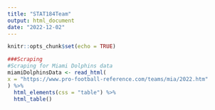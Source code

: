 ---
title: "STAT184Team"
output: html_document
date: "2022-12-02"
---

```{r setup, include=FALSE}
knitr::opts_chunk$set(echo = TRUE)
```
```{r}
###Scraping 
#Scraping for Miami Dolphins data
miamiDolphinsData <- read_html(
x = "https://www.pro-football-reference.com/teams/mia/2022.htm"
) %>%
  html_elements(css = "table") %>%
  html_table()
```
